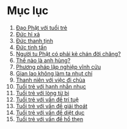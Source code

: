 # Mục lục {- #muc-luc}

1. [Đạo Phật với tuổi trẻ](#dao-phat-voi-tuoi-tre)  
2. [Đức hỉ xả](#duc-hi-xa)  
3. [Đức thanh tịnh](#duc-thanh-tinh)  
4. [Đức tinh tấn](#duc-tinh-tan)  
5. [Người tu Phật có phải kẻ chán đời chăng?](#nguoi-tu-phat-co-phai-ke-chan-doi-chang)  
6. [Thế nào là anh hùng? ](#the-nao-la-anh-hung)  
7. [Phương pháp lập nghiệp vĩnh cửu](#phuong-phap-lap-nghiep-vinh-cuu)  
8. [Gian lao không làm ta nhụt chí](#gian-lao-khong-lam-ta-nhut-chi)  
9. [Thanh niên với việc đi chùa](#thanh-nien-voi-viec-di-chua)  
10. [Tuổi trẻ với hạnh nhẫn nhục](#tuoi-tre-voi-hanh-nhan-nhuc)  
11. [Tuổi trẻ với lòng từ bi](#tuoi-tre-voi-long-tu-bi)  
12. [Tuổi trẻ với vấn đề trí tuệ ](#tuoi-tre-voi-van-de-tri-tue)  
13. [Tuổi trẻ với vấn đề giải thoát](#tuoi-tre-voi-van-de-giai-thoat)  
14. [Tuổi trẻ với vấn đề diệt dục](#tuoi-tre-voi-van-de-diet-duc)  
15. [Tuổi trẻ với vấn đề hổ thẹn](#tuoi-tre-voi-van-de-ho-then)  

